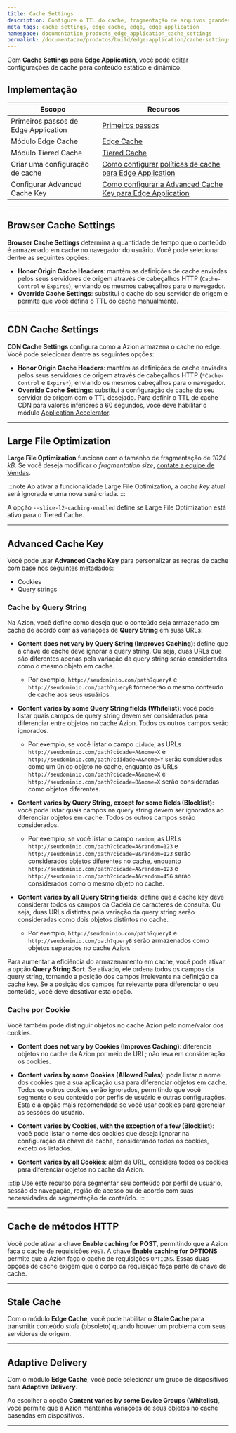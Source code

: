 ```yaml
---
title: Cache Settings
description: Configure o TTL do cache, fragmentação de arquivos grandes, entrega adaptável e regras de cache para sua aplicação.
meta_tags: cache settings, edge cache, edge, edge application
namespace: documentation_products_edge_application_cache_settings
permalink: /documentacao/produtos/build/edge-application/cache-settings/
---
```


Com **Cache Settings** para **Edge Application**, você pode editar configurações de cache para conteúdo estático e dinâmico.

## Implementação

| Escopo | Recursos |
| --- | --- |
| Primeiros passos de Edge Application | [Primeiros passos](/pt-br/documentacao/produtos/build/edge-application/primeiros-passos/) |
| Módulo Edge Cache | [Edge Cache](/pt-br/documentacao/produtos/build/edge-application/edge-cache/) |
| Módulo Tiered Cache | [Tiered Cache](/pt-br/documentacao/produtos/build/edge-application/tiered-cache/) |
| Criar uma configuração de cache | [Como configurar políticas de cache para Edge Application](/pt-br/documentacao/produtos/guias/cache-settings/) |
| Configurar Advanced Cache Key | [Como configurar a Advanced Cache Key para Edge Application](/pt-br/documentacao/produtos/guias/advanced-cache-key/) |

---

## Browser Cache Settings

**Browser Cache Settings** determina a quantidade de tempo que o conteúdo é armazenado em cache no navegador do usuário. Você pode selecionar dentre as seguintes opções:

- **Honor Origin Cache Headers**: mantém as definições de cache enviadas pelos seus servidores de origem através de cabeçalhos HTTP (`Cache-Control` e `Expires`), enviando os mesmos cabeçalhos para o navegador.
- **Override Cache Settings**: substitui o cache do seu servidor de origem e permite que você defina o TTL do cache manualmente.

---

## CDN Cache Settings

**CDN Cache Settings** configura como a Azion armazena o cache no edge. Você pode selecionar dentre as seguintes opções:

- **Honor Origin Cache Headers**: mantém as definições de cache enviadas pelos seus servidores de origem através de cabeçalhos HTTP (`*Cache-Control` e `Expire*`), enviando os mesmos cabeçalhos para o navegador.
- **Override Cache Settings**: substitui a configuração de cache do seu servidor de origem com o TTL desejado. Para definir o TTL de cache CDN para valores inferiores a 60 segundos, você deve habilitar o módulo [Application Accelerator](/pt-br/documentacao/produtos/build/edge-application/application-accelerator/).

---

## Large File Optimization

**Large File Optimization** funciona com o tamanho de fragmentação de *1024 kB*. Se você deseja modificar o *fragmentation size*, [contate a equipe de Vendas](https://www.azion.com/pt-br/contate-vendas/).

<LinkButton link="/pt-br/documentacao/produtos/build/edge-application/edge-cache/#large-file-optimization" label="Saiba mais sobre Large File Optimization" />

:::note
Ao ativar a funcionalidade Large File Optimization, a *cache key* atual será ignorada e uma nova será criada.
:::

A opção `--slice-l2-caching-enabled` define se Large File Optimization está ativo para o Tiered Cache.

<LinkButton link="/pt-br/documentacao/produtos/build/edge-application/tiered-cache/" label="Saiba mais sobre Tiered Cache" />

---

## Advanced Cache Key

Você pode usar **Advanced Cache Key** para personalizar as regras de cache com base nos seguintes metadados:

- Cookies
- Query strings

### Cache by Query String

Na Azion, você define como deseja que o conteúdo seja armazenado em cache de acordo com as variações de **Query String** em suas URLs:

- **Content does not vary by Query String (Improves Caching)**: define que a chave de cache deve ignorar a query string. Ou seja, duas URLs que são diferentes apenas pela variação da query string serão consideradas como o mesmo objeto em cache. 
  - Por exemplo, `http://seudominio.com/path?queryA` e `http://seudominio.com/path?queryB` fornecerão o mesmo conteúdo de cache aos seus usuários.

- **Content varies by some Query String fields (Whitelist)**: você pode listar quais campos de query string devem ser considerados para diferenciar entre objetos no cache Azion. Todos os outros campos serão ignorados. 
  - Por exemplo, se você listar o campo `cidade`, as URLs `http://seudominio.com/path?cidade=A&nome=X` e `http://seudominio.com/path?cdidade=A&nome=Y` serão consideradas como um único objeto no cache, enquanto as URLs `http://seudominio.com/path?cidade=A&nome=X` e `http://seudominio.com/path?cidade=B&nome=X` serão consideradas como objetos diferentes.

- **Content varies by Query String, except for some fields (Blocklist)**: você pode listar quais campos na query string devem ser ignorados ao diferenciar objetos em cache. Todos os outros campos serão considerados. 
  - Por exemplo, se você listar o campo `random`, as URLs `http://seudominio.com/path?cidade=A&random=123` e `http://seudominio.com/path?cidade=B&random=123` serão considerados objetos diferentes no cache, enquanto `http://seudominio.com/path?cidade=A&random=123` e `http://seudominio.com/path?cidade=A&random=456` serão considerados como o mesmo objeto no cache.

- **Content varies by all Query String fields**: define que a cache key deve considerar todos os campos da Cadeia de caracteres de consulta. Ou seja, duas URLs distintas pela variação da query string serão consideradas como dois objetos distintos no cache. 
  - Por exemplo, `http://seudominio.com/path?queryA` e `http://seudominio.com/path?queryB` serão armazenados como objetos separados no cache Azion.

Para aumentar a eficiência do armazenamento em cache, você pode ativar a opção **Query String Sort**. Se ativado, ele ordena todos os campos da query string, tornando a posição dos campos irrelevante na definição da cache key. Se a posição dos campos for relevante para diferenciar o seu conteúdo, você deve desativar esta opção.

### Cache por Cookie

Você também pode distinguir objetos no cache Azion pelo nome/valor dos cookies.

- **Content does not vary by Cookies (Improves Caching)**: diferencia objetos no cache da Azion por meio de URL; não leva em consideração os cookies.

- **Content varies by some Cookies (Allowed Rules)**: pode listar o nome dos cookies que a sua aplicação usa para diferenciar objetos em cache. Todos os outros cookies serão ignorados, permitindo que você segmente o seu conteúdo por perfis de usuário e outras configurações. Esta é a opção mais recomendada se você usar cookies para gerenciar as sessões do usuário.

- **Content varies by Cookies, with the exception of a few (Blocklist)**: você pode listar o nome dos cookies que deseja ignorar na configuração da chave de cache, considerando todos os cookies, exceto os listados.

- **Content varies by all Cookies**: além da URL, considera todos os cookies para diferenciar objetos no cache da Azion.

:::tip
Use este recurso para segmentar seu conteúdo por perfil de usuário, sessão de navegação, região de acesso ou de acordo com suas necessidades de segmentação de conteúdo.
:::

---

## Cache de métodos HTTP

Você pode ativar a chave **Enable caching for POST**, permitindo que a Azion faça o cache de requisições `POST`. A chave **Enable caching for OPTIONS** permite que a Azion faça o cache de requisições `OPTIONS`. Essas duas opções de cache exigem que o corpo da requisição faça parte da chave de cache.

---

## Stale Cache

Com o módulo **Edge Cache**, você pode habilitar o **Stale Cache** para transmitir conteúdo *stale* (obsoleto) quando houver um problema com seus servidores de origem.

<LinkButton link="/pt-br/documentacao/produtos/build/edge-application/edge-cache/#stale-cache" label="Saiba mais sobre stale cache" />

---

## Adaptive Delivery

Com o módulo **Edge Cache**, você pode selecionar um grupo de dispositivos para **Adaptive Delivery**.

Ao escolher a opção **Content varies by some Device Groups (Whitelist)**, você permite que a Azion mantenha variações de seus objetos no cache baseadas em dispositivos.

<LinkButton link="/pt-br/documentacao/produtos/build/edge-application/device-groups/" label="Saiba mais sobre Device Groups" />




---

